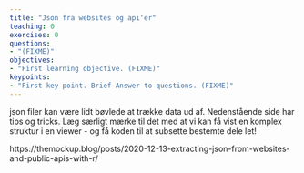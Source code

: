 ```yaml
---
title: "Json fra websites og api'er"
teaching: 0
exercises: 0
questions:
- "(FIXME)"
objectives:
- "First learning objective. (FIXME)"
keypoints:
- "First key point. Brief Answer to questions. (FIXME)"
---
```




json filer kan være lidt bøvlede at trække data ud af. Nedenstående side har
tips og tricks. Læg særligt mærke til det med at vi kan få vist en komplex struktur
i en viewer - og få koden til at subsette bestemte dele let!

https://themockup.blog/posts/2020-12-13-extracting-json-from-websites-and-public-apis-with-r/




